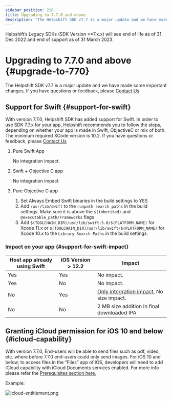 ```yaml
---
sidebar_position: 210
title: Upgrading to 7.7.0 and above
description: "The Helpshift SDK v7.7 is a major update and we have made some important changes. If you have questions or feedback, please Contact Us"
---
```





<Admonition type="danger" title="Important">

Helpshift’s Legacy SDKs (SDK Version <=7.x.x) will see end of life as of 31 Dec 2022 and end of support as of 31 March 2023.

</Admonition>


# Upgrading to 7.7.0 and above {#upgrade-to-770}

<Intro>

The Helpshift SDK v7.7 is a major update and we have made some important changes. If you have questions or feedback, please <a href="https://support.helpshift.com/kb/contact/" target="_blank">Contact Us</a>


</Intro>


## Support for Swift {#support-for-swift}

With version 7.7.0, Helpshift SDK has added support for Swift. In order to use SDK 7.7.x for your app, Helpshift recommends you to follow the steps, depending on whether your app is made in Swift, ObjectiveC or mix of both. The minimum required XCode version is 10.2. If you have questions or feedback, please <a href="https://support.helpshift.com/kb/contact/" target="_blank">Contact Us</a>

1. Pure Swift App
	
	No integration impact.

2. Swift + Objective C app
	
	No integration impact

3. Pure Objective C app
	
	1. Set Always Embed Swift binaries in the build settings to YES
	2. Add `/usr/lib/swift` to the `runpath search paths` in the build settings. Make sure it is above the `$(inherited)` and `@executable_path/Frameworks` flags
	3. Add `$(TOOLCHAIN_DIR)/usr/lib/swift-5.0/$(PLATFORM_NAME)` for Xcode 11.x or `$(TOOLCHAIN_DIR)/usr/lib/swift/$(PLATFORM_NAME)` for Xcode 10.x to the `Library Search Paths` in the build settings.


### Impact on your app {#support-for-swift-impact}

| Host app already using Swift | iOS Version > 12.2 | Impact |
|-------------|-------------------|--------|
| Yes  | Yes  | No impact.  |
| Yes  | No  | No impact.  |
| No  | Yes |  [Only integration impact.](/ios/upgrade-to-77/#support-for-swift ) No size impact. |
| No  | No  | 2 MB size addition in final downloaded IPA  |

## Granting iCloud permission for iOS 10 and below {#icloud-capability}

With version 7.7.0, End-users will be able to send files such as pdf, video, etc. where before 7.7.0 end-users could only send images. For iOS 10 and below, to access files in the “Files” app of iOS, developers will need to add iCloud capability with iCloud Documents services enabled. For more info please refer the [Prerequisites section here.](https://developer.apple.com/library/archive/documentation/FileManagement/Conceptual/DocumentPickerProgrammingGuide/Introduction/Introduction.html#//apple_ref/doc/uid/TP40014451) 
 
Example:

<Image src="/static/books/ios/icloud-entitlement.png"  width="full" alt="icloud-entitlement.png" /> 
